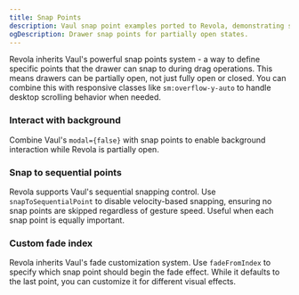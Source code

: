 ```yaml
---
title: Snap Points
description: Vaul snap point examples ported to Revola, demonstrating seamless migration of advanced drawer features.
ogDescription: Drawer snap points for partially open states.
---
```


Revola inherits Vaul's powerful snap points system - a way to define specific points that the drawer can snap to during drag operations. This means drawers can be partially open, not just fully open or closed. You can combine this with responsive classes like `sm:overflow-y-auto` to handle desktop scrolling behavior when needed.

<ComponentPreview name="vaul-default-snap-points-demo" />

### Interact with background

Combine Vaul's `modal={false}` with snap points to enable background interaction while Revola is partially open.

<ComponentPreview name="vaul-interact-with-background-snap-points-demo" />

### Snap to sequential points

Revola supports Vaul's sequential snapping control. Use `snapToSequentialPoint` to disable velocity-based snapping, ensuring no snap points are skipped regardless of gesture speed. Useful when each snap point is equally important.

<ComponentPreview name="vaul-snap-to-sequential-points-snap-points-demo" />

### Custom fade index

Revola inherits Vaul's fade customization system. Use `fadeFromIndex` to specify which snap point should begin the fade effect. While it defaults to the last point, you can customize it for different visual effects.

<ComponentPreview name="vaul-custom-fade-index-snap-points-demo" />
